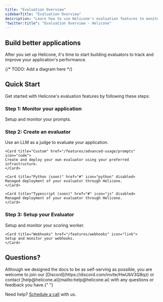 ```yaml
---
title: "Evaluation Overview"
sidebarTitle: "Evaluation Overview"
description: "Learn how to use Helicone's evaluation features to monitor, debug, and optimize your applications."
"twitter:title": "Evaluation Overview - Helicone"
---
```


## Build better applications

After you set up Helicone, it's time to start building evaluators to track and improve your application's performance.

{/* TODO: Add a diagram here */}

## Quick Start

Get started with Helicone's evaluation features by following these steps:

### Step 1: Monitor your application

<CardGroup cols={3}>
  <Card title="Prompts" href="/features/advanced-usage/prompts" icon="paragraph">
    Setup and monitor your prompts.
  </Card>
</CardGroup>

### Step 2: Create an evaluator

<CardGroup cols={3}>
  <Card title="LLM as a judge" href="/features/advanced-usage/prompts" icon="robot">
    Use an LLM as a judge to evaluate your application.
  </Card>

    <Card title="Custom" href="/features/advanced-usage/prompts" icon="code">
    Create and deploy your own evaluator using your preferred infrastructure.
    </Card>

    <Card title="Python (soon)" href="#" icon="python" disabled>
    Managed deployment of your evaluator through Helicone.
    </Card>

    <Card title="Typescript (soon)" href="#" icon="js" disabled>
    Managed deployment of your evaluator through Helicone.
    </Card>

</CardGroup>

### Step 3: Setup your Evaluator

<CardGroup cols={3}>
  <Card title="Scoring Worker" href="/features/scoring-worker" icon="server">
    Setup and monitor your scoring worker.
  </Card>

    <Card title="Webhooks" href="/features/webhooks" icon="link">
    Setup and monitor your webhooks.
    </Card>

</CardGroup>

## Questions?

<Check>
  Although we designed the docs to be as self-serving as possible, you are
  welcome to join our [Discord](https://discord.com/invite/HwUbV3Q8qz) or
  contact [help@helicone.ai](mailto:help@helicone.ai) with any questions or feedback
  you have.{" "}
</Check>

Need help? [Schedule a call](https://www.helicone.ai/contact) with us.
